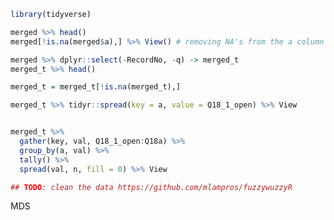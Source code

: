 
```r
library(tidyverse)

```


```r


merged %>% head()
merged[!is.na(merged$a),] %>% View() # removing NA's from the a column

merged %>% dplyr::select(-RecordNo, -q) -> merged_t
merged_t %>% head()

merged_t = merged_t[!is.na(merged_t),]

merged_t %>% tidyr::spread(key = a, value = Q18_1_open) %>% View


merged_t %>% 
  gather(key, val, Q18_1_open:Q18a) %>% 
  group_by(a, val) %>% 
  tally() %>% 
  spread(val, n, fill = 0) %>% View

## TODO: clean the data https://github.com/mlampros/fuzzywuzzyR


```

MDS

```r



```
